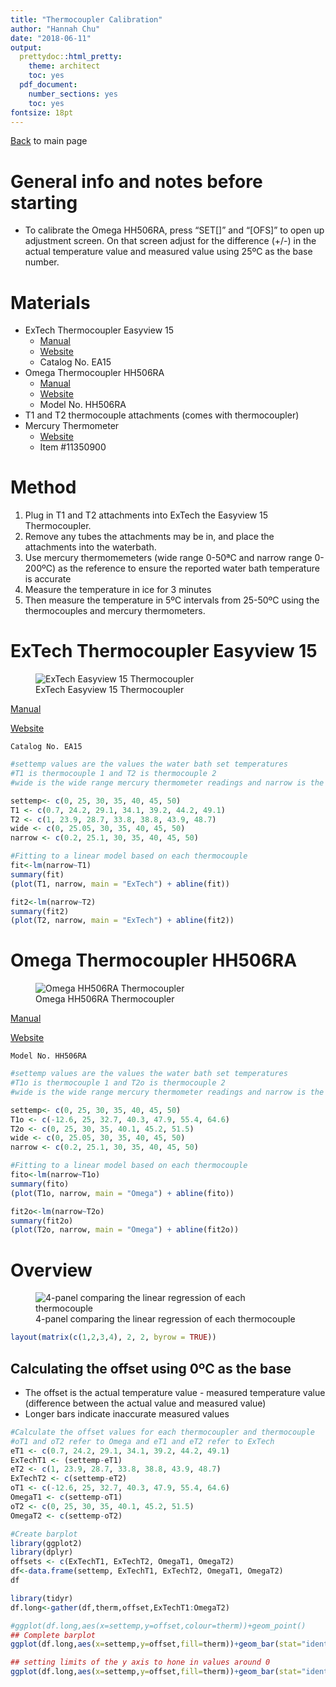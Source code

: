 ```yaml
---
title: "Thermocoupler Calibration"
author: "Hannah Chu"
date: "2018-06-11"
output:
  prettydoc::html_pretty:
    theme: architect
    toc: yes
  pdf_document:
    number_sections: yes
    toc: yes
fontsize: 18pt
---
```

[Back](https://adnguyen.github.io/Hahn_lab_protocols/) to main page

# General info and notes before starting

* To calibrate the Omega HH506RA, press "SET[]" and "[OFS]" to open up adjustment screen. On that screen adjust for the difference (+/-) in the actual temperature value and measured value using 25ºC as the base number. 

# Materials

* ExTech Thermocoupler Easyview 15
    * [Manual](http://www.extech.com/resources/EA15_UM.pdf)
    * [Website](http://www.extech.com/display/?id=14443)
    * Catalog No. EA15
* Omega Thermocoupler HH506RA
    * [Manual](https://www.omega.com/manuals/manualpdf/M4079.pdf)
    * [Website](https://www.omega.com/pptst/HH506A_HH506RA.html)
    * Model No. HH506RA
* T1 and T2 thermocouple attachments (comes with thermocoupler)
* Mercury Thermometer
    * [Website](http://www.neobits.com/eisco_scientific_ph0469f_thermometer_mercury_p11350900.html?atc=gbp&gclid=Cj0KCQjwx43ZBRCeARIsANzpzb_vplV4C_pzdwSBYGAAuHqVh7oIiigpLnxfASpG72JXxoADP2YR1tIaApTKEALw_wcB)
    * Item #11350900

# Method
1. Plug in T1 and T2 attachments into ExTech the Easyview 15 Thermocoupler.
2. Remove any tubes the attachments may be in, and place the attachments into the waterbath.
3. Use mercury thermomemeters (wide range 0-50ªC and narrow range 0-200ºC) as the reference to ensure the reported water bath temperature is accurate
3. Measure the temperature in ice for 3 minutes
4. Then measure the temperature in 5ºC intervals from 25-50ºC using the thermocouples and mercury thermometers. 

# ExTech Thermocoupler Easyview 15

![ExTech Easyview 15 Thermocoupler](/Users/Pikachu/Desktop/Notebooks/Images/IMG_8001.jpg)

  [Manual](http://www.extech.com/resources/EA15_UM.pdf)
  
  [Website](http://www.extech.com/display/?id=14443)
	
	Catalog No. EA15
	

```r
#settemp values are the values the water bath set temperatures
#T1 is thermocouple 1 and T2 is thermocouple 2
#wide is the wide range mercury thermometer readings and narrow is the narrow range mercury thermometer readings

settemp<- c(0, 25, 30, 35, 40, 45, 50)
T1 <- c(0.7, 24.2, 29.1, 34.1, 39.2, 44.2, 49.1)
T2 <- c(1, 23.9, 28.7, 33.8, 38.8, 43.9, 48.7)
wide <- c(0, 25.05, 30, 35, 40, 45, 50)
narrow <- c(0.2, 25.1, 30, 35, 40, 45, 50)

#Fitting to a linear model based on each thermocouple
fit<-lm(narrow~T1)
summary(fit)
(plot(T1, narrow, main = "ExTech") + abline(fit))

fit2<-lm(narrow~T2)
summary(fit2)
(plot(T2, narrow, main = "ExTech") + abline(fit2))
```


# Omega Thermocoupler HH506RA

![Omega HH506RA Thermocoupler](/Users/Pikachu/Desktop/Notebooks/Images/IMG_8002.jpg)

  [Manual](https://www.omega.com/manuals/manualpdf/M4079.pdf)

  [Website](https://www.omega.com/pptst/HH506A_HH506RA.html)
	
	Model No. HH506RA

```r
#settemp values are the values the water bath set temperatures
#T1o is thermocouple 1 and T2o is thermocouple 2
#wide is the wide range mercury thermometer readings and narrow is the narrow range mercury thermometer readings

settemp<- c(0, 25, 30, 35, 40, 45, 50)
T1o <- c(-12.6, 25, 32.7, 40.3, 47.9, 55.4, 64.6)
T2o <- c(0, 25, 30, 35, 40.1, 45.2, 51.5)
wide <- c(0, 25.05, 30, 35, 40, 45, 50)
narrow <- c(0.2, 25.1, 30, 35, 40, 45, 50)

#Fitting to a linear model based on each thermocouple
fito<-lm(narrow~T1o)
summary(fito)
(plot(T1o, narrow, main = "Omega") + abline(fito))

fit2o<-lm(narrow~T2o)
summary(fit2o)
(plot(T2o, narrow, main = "Omega") + abline(fit2o))
```

# Overview
![4-panel comparing the linear regression of each thermocouple](/Users/Pikachu/Desktop/Notebooks/Images/overview_cali.png)

```r
layout(matrix(c(1,2,3,4), 2, 2, byrow = TRUE))
```

## Calculating the offset using 0ºC as the base
* The offset is the actual temperature value - measured temperature value (difference between the actual value and measured value)
* Longer bars indicate inaccurate measured values
```r
#Calculate the offset values for each thermocoupler and thermocouple
#oT1 and oT2 refer to Omega and eT1 and eT2 refer to ExTech
eT1 <- c(0.7, 24.2, 29.1, 34.1, 39.2, 44.2, 49.1)
ExTechT1 <- (settemp-eT1)
eT2 <- c(1, 23.9, 28.7, 33.8, 38.8, 43.9, 48.7)
ExTechT2 <- c(settemp-eT2)
oT1 <- c(-12.6, 25, 32.7, 40.3, 47.9, 55.4, 64.6)
OmegaT1 <- c(settemp-oT1)
oT2 <- c(0, 25, 30, 35, 40.1, 45.2, 51.5)
OmegaT2 <- c(settemp-oT2)

#Create barplot
library(ggplot2)
library(dplyr)
offsets <- c(ExTechT1, ExTechT2, OmegaT1, OmegaT2)
df<-data.frame(settemp, ExTechT1, ExTechT2, OmegaT1, OmegaT2)
df

library(tidyr)
df.long<-gather(df,therm,offset,ExTechT1:OmegaT2)

#ggplot(df.long,aes(x=settemp,y=offset,colour=therm))+geom_point()
## Complete barplot
ggplot(df.long,aes(x=settemp,y=offset,fill=therm))+geom_bar(stat="identity",position="dodge")

## setting limits of the y axis to hone in values around 0
ggplot(df.long,aes(x=settemp,y=offset,fill=therm))+geom_bar(stat="identity",position="dodge")+coord_cartesian(ylim=c(-2,1.4))

```
